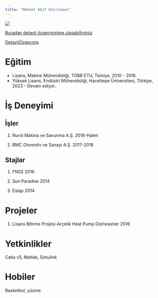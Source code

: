 ```yaml
---
title: "Mehmet Akif Emirosman"
---
```


![](/docs/assets/images/Mehmet Akif Emirosman.JPG){fig-align="left"}

[Buradan detaylı özgeçmişime ulaşabilirsiniz](https://drive.google.com/file/d/1rQ56aos2xDeCy-efsSiS6GEu3KN418rS/view?usp=sharing)

[DetaylıÖzgeçmiş](docs/MAE_CV.pdf)

# Eğitim

-   Lisans, Makine Mühendisliği, TOBB ETU, Türkiye, 2010 - 2016.
-   Yüksek Lisans, Endüstri Mühendisliği, Hacettepe Üniversitesi, Türkiye, 2023 - Devam ediyor.

# İş Deneyimi

## İşler

1.  Nurol Makina ve Savunma A.Ş. 2018-Halen

2.  BMC Otomotiv ve Sanayi A.Ş. 2017-2018

## Stajlar

1.  FNSS 2016

2.  Sun Paradise 2014

3.  Estap 2014

# Projeler

1.  Lisans Bitirme Projesi-Arçelik Heat Pump Dishwasher 2016

# Yetkinlikler

Catia v5, Matlab, Simulink

# Hobiler

Basketbol, yüzme
